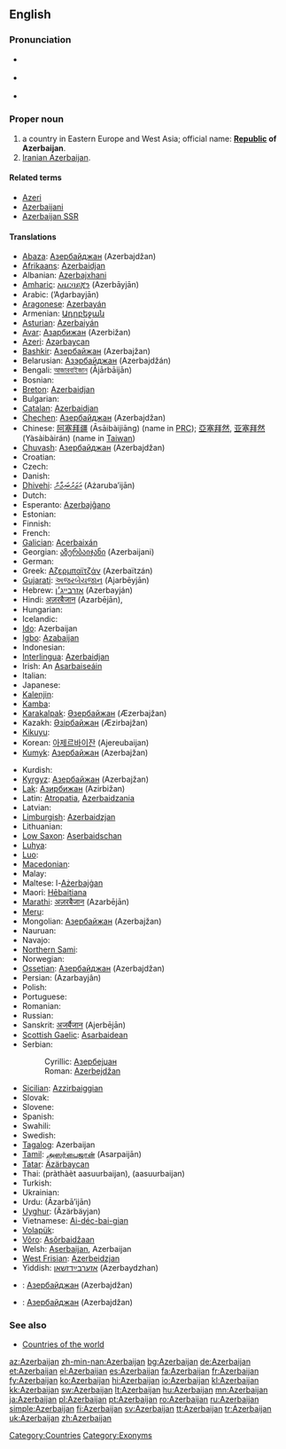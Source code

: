 ==English==
{{wikipedia}}

===Pronunciation===
* {{a|UK}} {{IPA|/ˌæz.ə.baɪˈdʒɑːn/}}
* {{a|UK}} {{IPA|/ˌæz.ɚ.baɪˈʒɑːn/}}
* {{audio|en-us-Azerbaijan.ogg|Audio (US)}}

===Proper noun===
{{en-proper noun}}

# a country in Eastern Europe and West Asia; official name: '''[[republic|Republic]] of Azerbaijan'''.
# [[Iranian Azerbaijan]].

====Related terms====
* [[Azeri]]
* [[Azerbaijani]]
* [[Azerbaijan SSR]]

====Translations====
{{trans-top|country in Eastern Europe}}
* [[Abaza]]: [[Азербайджан]] (Azerbajdžan)
* [[Afrikaans]]: [[Azerbaidjan]]
* Albanian: [[Azerbajxhani]]
* [[Amharic]]: [[አዜርባይጃን]] (Azerbāyjān)
* Arabic: {{Arab|[[أذربيجان]]}} (’Aḏarbayjān) {{m}}
* [[Aragonese]]: [[Azerbayán]] {{m}}
* Armenian: [[Ադրբեջան]] {{unicode|(Adrbeǰan)}}
* [[Asturian]]: [[Azerbaiyán]] {{m}}
* [[Avar]]: [[Азарбижан]] (Azerbižan)
* [[Azeri]]: [[Azərbaycan]]
* [[Bashkir]]: [[Азербайжан]] (Azerbajžan)
* Belarusian: [[Азэрбайджан]] (Azerbajdžán) {{m}}
* Bengali: [[আজারবাইজান]] (Ājārbāijān)
* Bosnian: {{t-|bs|Azerbejdžan|m}}
* [[Breton]]: [[Azerbaidjan]]
* Bulgarian: {{t+|bg|Азербайджан|m|tr=Azerbajdžán}}
* [[Catalan]]: [[Azerbaidjan]] {{m}}
* [[Chechen]]: [[Азербайджан]] (Azerbajdžan)
* Chinese: [[阿塞拜疆]] (Āsāibàijiāng) (name in [[w:People's Republic of China|PRC]]); [[亞塞拜然]], [[亚塞拜然]] (Yàsàibàirán) (name in [[Taiwan]])
* [[Chuvash]]: [[Азербайджан]] (Azerbajdžan)
* Croatian: {{t-|hr|Azerbejdžan}}
* Czech: {{t+|cs|Ázerbájdžán|m}}
* Danish: {{t-|da|Aserbajdsjan}}
* [[Dhivehi]]: [[އަޒަރުބައިޖާން]] (Ażaruba’ijān)
* Dutch: {{t+|nl|Azerbeidzjan}}
* Esperanto: [[Azerbajĝano]]
* Estonian: {{t+|et|Aserbaidžaan}}
* Finnish: {{t+|fi|Azerbaidžan}}
* French: {{t+|fr|Azerbaïdjan|m}}
* [[Galician]]: [[Acerbaixán]] {{m}}
* Georgian: [[აზერბაიჯანი]] (Azerbaijani)
* German: {{t+|de|Aserbaidschan|n}}
* Greek: [[Αζερμπαϊτζάν]] (Azerbaïtzán) {{n}}
* [[Gujarati]]: [[અજરબેયજાન]] (Ajarbēyjān)
* Hebrew: [[אזרבייג׳ן]] (Azerbayján)
* Hindi: [[अज़रबैजान]] (Azarbējān),  {{t-|hi|आज़र्बैजान|tr=Āzarbaijān|xs=Hindi}}
* Hungarian: {{t+|hu|Azerbajdzsán}}
* Icelandic: {{t+|is|Aserbaídsjan}}
* [[Ido]]: Azerbaijan
* [[Igbo]]: [[Azabaijan]]
* Indonesian: {{t-|id|Azerbaijan|xs=Indonesian}}
* [[Interlingua]]: [[Azerbaidjan]]
* Irish: An [[Asarbaiseáin]]
* Italian: {{t-|it|Azerbaigian|m}}
* Japanese: {{t-|ja|アゼルバイジャン|tr=Azerubaijan}}
* [[Kalenjin]]: {{tø|kln|Azabajan}}
* [[Kamba]]: {{tø|kam|Azabajani}}
* [[Karakalpak]]: [[Әзербайжан]] (Æzerbajžan)
* Kazakh: [[Әзірбайжан]] (Æzirbajžan)
* [[Kikuyu]]: {{tø|ki|Azabajani}}
* Korean: [[아제르바이잔]] (Ajereubaijan)
* [[Kumyk]]: [[Азербайжан]] (Azerbajžan)
{{trans-mid}}
* Kurdish: {{t+|ku|Azerbeycan}}
* [[Kyrgyz]]: [[Азербайжан]] (Azerbajžan)
* [[Lak]]: [[Азирбижан]] (Azirbižan)
* Latin: [[Atropatia]], [[Azerbaidzania]] {{f}}
* Latvian: {{t-|lv|Azerbaidžāna|xs=Latvian}}
* [[Limburgish]]: [[Azerbaidzjan]]
* Lithuanian: {{t+|lt|Azerbaidžanas|xs=Lithuanian}}
* [[Low Saxon]]: [[Aserbaidschan]]
* [[Luhya]]: {{tø|luy|Ebuazabaja}}
* [[Luo]]: {{tø|luo|Azabajan}}
* [[Macedonian]]: {{t+|bg|Азербејџан|m|tr=Azerbejdžán}}
* Malay: {{t-|ms|Azerbaijan|xs=Malay}}
* Maltese: l-[[Ażerbajġan]]
* Maori: [[Hēbaitiana]]
* [[Marathi]]: [[अज़रबैजान]] (Azarbējān)
* [[Meru]]: {{tø|mer|Azabajani}}
* Mongolian: [[Азербайжан]] (Azerbajžan)
* Nauruan: {{t-|na|Azerbaijan|xs=Nauruan}}
* Navajo: {{tø|nv|Azééwii bikéyah}}
* [[Northern Sami]]: {{tø|se|Aserbaižan}}
* Norwegian: {{t+|no|Aserbajdsjan}}
* [[Ossetian]]: [[Азербайджан]] (Azerbajdžan)
* Persian: {{fa-Arab|[[آذربایجان]]}} (Azarbayjân)
* Polish: {{t+|pl|Azerbejdżan|m}}
* Portuguese: {{t+|pt|Azerbaijão|m}}
* Romanian: {{t+|ro|Azerbaidjan|n}}
* Russian: {{t+|ru|Азербайджан|m|tr=Azerbajdžán}}
* Sanskrit: [[अजर्बैजान]] (Ajerbējān)
* [[Scottish Gaelic]]: [[Asarbaidean]]
* Serbian:
*: Cyrillic: [[Азербејџан]] {{m}}
*: Roman: [[Azerbejdžan]] {{m}}
* [[Sicilian]]: [[Azzirbaiggian]] {{m}}
* Slovak: {{t-|sk|Azerbajdžan|m}}
* Slovene: {{t+|sl|Azerbajdžan|m}}
* Spanish: {{t+|es|Azerbaiyán|m}}
* Swahili: {{t+|sw|Azabajani|xs=Swahili}}
* Swedish: {{t+|sv|Azerbajdzjan}}
* [[Tagalog]]: Azerbaijan
* [[Tamil]]: [[அஸர்பைஜான்]] (Asarpaijān)
* [[Tatar]]: [[Äzärbaycan]]
* Thai: {{Thai|[[ประเทศอาเซอร์ไบจาน]]}} (pràthàèt aasuurbaijan), {{Thai|[[อาเซอร์ไบจัน]]}} (aasuurbaijan)
* Turkish: {{t+|tr|Azerbaycan}}
* Ukrainian: {{t+|uk|Азербайджан|m|tr=Azerbajdžán|xs=Ukrainian}}
* Urdu: {{ur-Arab|[[آذربائجان]]}} (Āzarbā’ijān)
* [[Uyghur]]: {{ug-Arab|[[ئازەربەيجان]]}} (Äzärbäyjan)
* Vietnamese: [[Ai-déc-bai-gian]]
* [[Volapük]]: {{t+|vo|Lasärbäcän|xs=Volapük}}
* [[Võro]]: [[Asõrbaidžaan]]
* Welsh: [[Aserbaijan]], Azerbaijan
* [[West Frisian]]: [[Azerbeidzjan]]
* Yiddish: [[אַזערבײַדזשאַן]] (Azerbaydzhan)
{{trans-bottom}}

{{checktrans-top}}
* {{ttbc|Northern Altai}}: [[Азербайджан]] (Azerbajdžan)
{{checktrans-mid}}
* {{ttbc|Southern Altai}}: [[Азербайджан]] (Azerbajdžan)
{{checktrans-bottom}}

===See also===
* [[Appendix:Countries of the world|Countries of the world]]

[[Category:Countries]]
[[Category:Exonyms]]

[[az:Azerbaijan]]
[[zh-min-nan:Azerbaijan]]
[[bg:Azerbaijan]]
[[de:Azerbaijan]]
[[et:Azerbaijan]]
[[el:Azerbaijan]]
[[es:Azerbaijan]]
[[fa:Azerbaijan]]
[[fr:Azerbaijan]]
[[fy:Azerbaijan]]
[[ko:Azerbaijan]]
[[hi:Azerbaijan]]
[[io:Azerbaijan]]
[[kl:Azerbaijan]]
[[kk:Azerbaijan]]
[[sw:Azerbaijan]]
[[lt:Azerbaijan]]
[[hu:Azerbaijan]]
[[mn:Azerbaijan]]
[[ja:Azerbaijan]]
[[pl:Azerbaijan]]
[[pt:Azerbaijan]]
[[ro:Azerbaijan]]
[[ru:Azerbaijan]]
[[simple:Azerbaijan]]
[[fi:Azerbaijan]]
[[sv:Azerbaijan]]
[[tt:Azerbaijan]]
[[tr:Azerbaijan]]
[[uk:Azerbaijan]]
[[zh:Azerbaijan]]